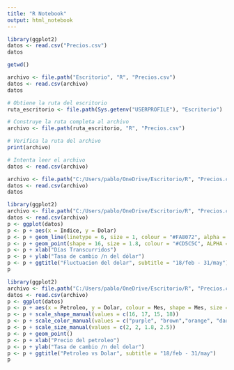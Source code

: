 ```yaml
---
title: "R Notebook"
output: html_notebook
---
```

```r
library(ggplot2)
datos <- read.csv("Precios.csv")
datos
```
```r
getwd()
```
```r
archivo <- file.path("Escritorio", "R", "Precios.csv")
datos <- read.csv(archivo)
datos
```
```r
# Obtiene la ruta del escritorio
ruta_escritorio <- file.path(Sys.getenv("USERPROFILE"), "Escritorio")

# Construye la ruta completa al archivo
archivo <- file.path(ruta_escritorio, "R", "Precios.csv")

# Verifica la ruta del archivo
print(archivo)

# Intenta leer el archivo
datos <- read.csv(archivo)

```
```r
archivo <- file.path("C:/Users/pablo/OneDrive/Escritorio/R", "Precios.csv")
datos <- read.csv(archivo)
datos
```
```r
library(ggplot2)
archivo <- file.path("C:/Users/pablo/OneDrive/Escritorio/R", "Precios.csv")
datos <- read.csv(archivo)
p <- ggplot(datos)
p <- p + aes(x = Indice, y = Dolar)
p <- p + geom_line(linetype = 6, size = 1, colour = "#FA8072", alpha = 0.8)
p <- p + geom_point(shape = 16, size = 1.8, colour = "#CD5C5C", ALPHA = 0.9)
p <- p + xlab("Días Transcurridos")
p <- p + ylab("Tasa de cambio /n del dólar")
p <- p + ggtitle("Fluctuacion del dolar", subtitle = "18/feb - 31/may")
p

```

```r
library(ggplot2)
archivo <- file.path("C:/Users/pablo/OneDrive/Escritorio/R", "Precios.csv")
datos <- read.csv(archivo)
p <- ggplot(datos)
p <- p + aes(x = Petroleo, y = Dolar, colour = Mes, shape = Mes, size = Mes)
p <- p + scale_shape_manual(values = c(16, 17, 15, 18))
p <- p + scale_color_manual(values = c("purple", "brown","orange", "darkred" ))
p <- p + scale_size_manual(values = c(2, 2, 1.8, 2.5))
p <- p + geom_point()
p <- p + xlab("Precio del petroleo")
p <- p + ylab("Tasa de cambio /n del dolar")
p <- p + ggtitle("Petroleo vs Dolar", subtitle = "18/feb - 31/may")
p
```

